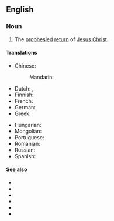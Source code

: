 {{also|Second Coming}}
==English==
{{wikipedia|Second Coming of Christ}}

===Noun===
{{en-noun}}

# {{lb|en|Christianity}} The [[prophesied]] [[return]] of [[Jesus Christ]].

====Translations====
{{trans-top|the return of Jesus Christ}}
* Chinese:
*: Mandarin: {{t-needed|cmn}}
* Dutch: {{t+|nl|wederkomst|f}}, {{t|nl|tweede komst|f}}
* Finnish: {{t|fi|[[toinen]] [[tuleminen]]}}
* French: {{t+|fr|retour}}
* German: {{t+|de|Wiederkunft|f}}
* Greek: {{t|el|Δευτέρα Παρουσία}}
{{trans-mid}}
* Hungarian: {{t|hu|[[második]] [[eljövetel]]}}
* Mongolian: {{t|mn|хоёр дахь ирэлт|sc=Cyrl}}
* Portuguese: {{t|pt|segunda vinda|f}}
* Romanian: {{t|ro|a doua venire|f}}
* Russian: {{t|ru|второе пришествие|n|tr=vtoroe prishestvie}}
* Spanish: {{t|es|segunda venida|f}}
{{trans-bottom}}

====See also====
* {{l|en|apocalypse}}
* {{l|en|apocatastasis}}
* {{l|en|armageddon}}
* {{l|en|day of reckoning}}
* {{l|en|judgment day}}
* {{l|en|Last Judgment}}